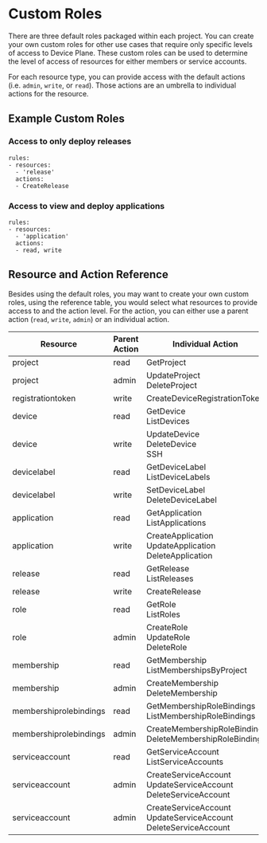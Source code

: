 
<Docs title="Custom Roles">

# Custom Roles

There are three default roles packaged within each project. You can create your own custom roles for other use cases that require only specific levels of access to Device Plane. These custom roles can be used to determine the level of access of resources for either members or service accounts.

For each resource type, you can provide access with the default actions (i.e. `admin`, `write`, or `read`). Those actions are an umbrella to individual actions for the resource.

## Example Custom Roles

### Access to only deploy releases

```
rules:
- resources:
  - 'release'
  actions:
  - CreateRelease
```

### Access to view and deploy applications

```
rules:
- resources:
  - 'application'
  actions:
  - read, write
```

## Resource and Action Reference

Besides using the default roles, you may want to create your own custom roles, using the reference table, you would select what resources to provide access to and the action level. For the action, you can either use a parent action (`read`, `write`, `admin`) or an individual action.

<div className="table-container">

| Resource               | Parent Action | Individual Action                                                            |
| ---------------------- | ------------- | ---------------------------------------------------------------------------- |
| project                | read          | GetProject                                                                   |
| project                | admin         | UpdateProject <br /> DeleteProject                                           |
| registrationtoken      | write         | CreateDeviceRegistrationToken                                                |
| device                 | read          | GetDevice <br /> ListDevices                                                 |
| device                 | write         | UpdateDevice <br /> DeleteDevice <br /> SSH                                  |
| devicelabel            | read          | GetDeviceLabel <br /> ListDeviceLabels                                       |
| devicelabel            | write         | SetDeviceLabel <br /> DeleteDeviceLabel                                      |
| application            | read          | GetApplication <br /> ListApplications                                       |
| application            | write         | CreateApplication <br /> UpdateApplication <br /> DeleteApplication          |
| release                | read          | GetRelease <br /> ListReleases                                               |
| release                | write         | CreateRelease                                                                |
| role                   | read          | GetRole <br /> ListRoles                                                     |
| role                   | admin         | CreateRole <br /> UpdateRole <br /> DeleteRole                               |
| membership             | read          | GetMembership <br /> ListMembershipsByProject                                |
| membership             | admin         | CreateMembership <br /> DeleteMembership                                     |
| membershiprolebindings | read          | GetMembershipRoleBindings <br /> ListMembershipRoleBindings                  |
| membershiprolebindings | admin         | CreateMembershipRoleBinding <br /> DeleteMembershipRoleBinding               |
| serviceaccount         | read          | GetServiceAccount <br /> ListServiceAccounts                                 |
| serviceaccount         | admin         | CreateServiceAccount <br /> UpdateServiceAccount <br /> DeleteServiceAccount |
| serviceaccount         | admin         | CreateServiceAccount <br /> UpdateServiceAccount <br /> DeleteServiceAccount |

</div>

<style jsx>
  {`
    .table-container {
      position: relative;
      overflow: scroll;
      height: 58rem;
      margin-top: 1rem;
    }
    .table-container table {
      position: absolute;
      white-space: nowrap;
    }
  `}
</style>

</Docs>
